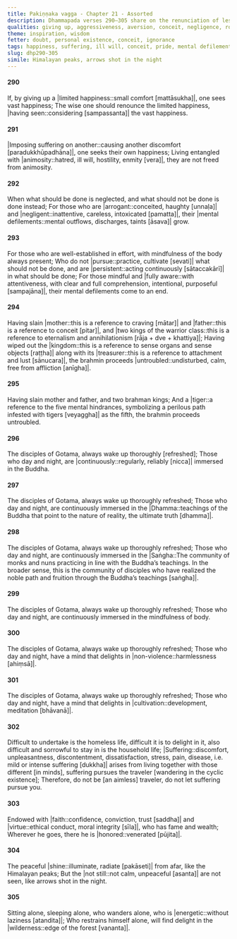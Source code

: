 ```yaml
---
title: Pakiṇṇaka vagga - Chapter 21 - Assorted
description: Dhammapada verses 290–305 share on the renunciation of lesser happiness for greater joy, mindfulness of the body, and applying effort to overcome defilements. Further, the verses highlight the harm of neglecting what should be done, consequence of imposing suffering on another, while praising recollection of the Buddha, Dhamma, and Saṅgha as well as the qualities of mindfulness, non-violence, and cultivation. The verses conclude with the benefits of solitude and the wilderness for those who are energetic and self-restrained.
qualities: giving up, aggressiveness, aversion, conceit, negligence, rousing of energy, mindfulness, full awareness, unperturbed, recollection of the Buddha, non-harm, cultivation, suffering, faith, ethical conduct, tranquility, solitude
theme: inspiration, wisdom
fetter: doubt, personal existence, conceit, ignorance
tags: happiness, suffering, ill will, conceit, pride, mental defilements, taints, cultivation, meditation, craving, Buddha, Dhamma, Saṅgha, mindfulness, harm, wilderness, seclusion, solitude, dhp
slug: dhp290-305
simile: Himalayan peaks, arrows shot in the night
---
```


#### 290

If, by giving up a |limited happiness::small comfort [mattāsukha]|,
one sees vast happiness;
The wise one should renounce the limited happiness,
|having seen::considering [sampassanta]| the vast happiness.

#### 291

|Imposing suffering on another::causing another discomfort [paradukkhūpadhāna]|,
one seeks their own happiness;
Living entangled with |animosity::hatred, ill will, hostility, enmity [vera]|,
they are not freed from animosity.

#### 292

When what should be done is neglected,
and what should not be done is done instead;
For those who are |arrogant::conceited, haughty [unnaḷa]| and |negligent::inattentive, careless, intoxicated [pamatta]|,
their |mental defilements::mental outflows, discharges, taints [āsava]| grow.

#### 293

For those who are well-established in effort,
with mindfulness of the body always present;
Who do not |pursue::practice, cultivate [sevati]| what should not be done,
and are |persistent::acting continuously [sātaccakārī]| in what should be done;
For those mindful and |fully aware::with attentiveness, with clear and full comprehension, intentional, purposeful [sampajāna]|,
their mental defilements come to an end.

#### 294

Having slain |mother::this is a reference to craving [mātar]| and |father::this is a reference to conceit [pitar]|,
and |two kings of the warrior class::this is a reference to eternalism and annihilationism [rāja + dve + khattiya]|;
Having wiped out the |kingdom::this is a reference to sense organs and sense objects [raṭṭha]| along with its |treasurer::this is a reference to attachment and lust [sānucara]|,
the brahmin proceeds |untroubled::undisturbed, calm, free from affliction [anīgha]|.

#### 295

Having slain mother and father,
and two brahman kings;
And a |tiger::a reference to the five mental hindrances, symbolizing a perilous path infested with tigers [veyaggha]| as the fifth,
the brahmin proceeds untroubled.

#### 296

The disciples of Gotama,
always wake up thoroughly [refreshed];
Those who day and night,
are |continuously::regularly, reliably [nicca]| immersed in the Buddha.

#### 297

The disciples of Gotama,
always wake up thoroughly refreshed;
Those who day and night,
are continuously immersed in the |Dhamma::teachings of the Buddha that point to the nature of reality, the ultimate truth [dhamma]|.

#### 298

The disciples of Gotama,
always wake up thoroughly refreshed;
Those who day and night,
are continuously immersed in the |Saṅgha::The community of monks and nuns practicing in line with the Buddha’s teachings. In the broader sense, this is the community of disciples who have realized the noble path and fruition through the Buddha’s teachings [saṅgha]|.

#### 299

The disciples of Gotama,
always wake up thoroughly refreshed;
Those who day and night,
are continuously immersed in the mindfulness of body.

#### 300

The disciples of Gotama,
always wake up thoroughly refreshed;
Those who day and night,
have a mind that delights in |non-violence::harmlessness [ahiṃsā]|.

#### 301

The disciples of Gotama,
always wake up thoroughly refreshed;
Those who day and night,
have a mind that delights in |cultivation::development, meditation [bhāvanā]|.

#### 302

Difficult to undertake is the homeless life, difficult it is to delight in it,
also difficult and sorrowful to stay in is the household life;
|Suffering::discomfort, unpleasantness, discontentment, dissatisfaction, stress, pain, disease, i.e. mild or intense suffering [dukkha]| arises from living together with those different [in minds],
suffering pursues the traveler [wandering in the cyclic existence];
Therefore, do not be [an aimless] traveler,
do not let suffering pursue you.

#### 303

Endowed with |faith::confidence, conviction, trust [saddha]| and |virtue::ethical conduct, moral integrity [sīla]|,
who has fame and wealth;
Wherever he goes,
there he is |honored::venerated [pūjita]|.

#### 304

The peaceful |shine::illuminate, radiate [pakāseti]| from afar,
like the Himalayan peaks;
But the |not still::not calm, unpeaceful [asanta]| are not seen,
like arrows shot in the night.

#### 305

Sitting alone, sleeping alone,
who wanders alone, who is |energetic::without laziness [atandita]|;
Who restrains himself alone,
will find delight in the |wilderness::edge of the forest [vananta]|.